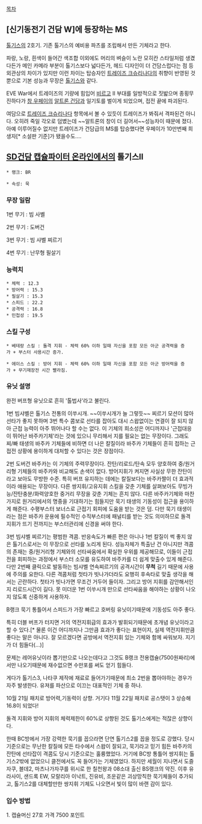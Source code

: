 [[목차]]

== [신기동전기 건담 W]에 등장하는 MS ==
[[톨기스]]의 2호기. 기존 톨기스의 예비용 파츠를 조립해서 만든 기체라고 한다.

파랑, 노랑, 흰색이 들어간 색조합 이외에도 머리의 벼슬이 노란 모히칸 스타일처럼 생겼다든가 메인 카메라 부분이 톨기스보다 넓다든가, 헤드 디자인이 더 건담스럽다는 점 등 외관상의 차이가 있지만 이런 차이는 탑승자인 [[트레이즈 크슈리나다]]의 취향이 반영된 것 뿐으로 기본 성능과 무장은 [[톨기스]]와 같다. 

EVE War에서 트레이즈의 기량에 힘입어 [[비르고]] II 부대를 일방적으로 짓밟으며 종횡무진하다가 [[창 우페이]]의 [[알트론 건담]]과 일기토를 벌이게 되었으며, 접전 끝에 파괴된다.

여담으로 [[트레이즈 크슈리나다]] 항목에서 볼 수 있듯이 트레이즈가 봐줘서 격파된건 아니다. 오히려 죽일 각오로 덤볐는데 ~~알트론의 창이 더 길어서~~성능차이 때문에 졌다. 아예 이루어질수 없지만 트레이즈가 건담급의 MS를 탑승했다면 우페이가 10만번째 희생자[* 소설판 기준]가 됐을수도....

== [[SD건담 캡슐파이터 온라인]]에서의 톨기스II ==

 * 랭크: BR

 * 속성: 묵

=== 무장 일람 ===
1번 무기 : 빔 사벨

2번 무기 : 도버건 

3번 무기 : 빔 샤벨 찌르기

4번 무기 : 난무형 필살기

=== 능력치 ===
 * 체력 : 12.3
 * 방어력 : 15.3 
 * 필살기 : 15.3
 * 스피드 : 22.2
 * 공격력 : 16.8
 * 민첩성 : 19.5

=== 스킬 구성 ===
 * 베테랑 스킬 : 돌격 지휘 - 체력 60% 이하 일때 자신을 포함 모든 아군 공격력을 증가 + 부스터 사용시간 증가.

 * 에이스 스킬 : 방어 지휘 - 체력 60% 이하 일때 자신을 포함 모든 아군 방어력을 증가 + 무기재장전 시간 빨라짐.

=== 유닛 설명 ===
완전 버프형 유닛으로 흔히 '톨법사'라고 불린다.

1번 빔샤벨은 톨기스 전통의 이쑤시개. ~~이쑤시개가 늘 그렇듯~~ 찌르기 모션이 많아 선타가 좋지 못하며 3번 특수 콤보로 선타를 잡아도 대시 스왑없이는 연결이 잘 되지 않아 근접 능력이 아주 뛰어나다 할 수는 없다. 이 기체의 희소성은 어디까지나 '근접대응이 뛰어난 바주카기체'라는 것에 있으니 무리해서 지를 필요는 없는 무장이다. 그래도 찌/빠 태생의 바주카 기체들에 비하면 더 나은 칼질이라 바주카 기체들이 흔히 접하는 근접전 상황에 용이하게 대처할 수 있다는 것은 장점이다.

2번 도버건 바주카는 이 기체의 주력무장이다. 잔탄/리로드/탄속 모두 양호하여 중/원거리형 기체들의 바주카와 비교해도 손색이 없다. 방어지휘가 켜지면 사실상 무한 잔탄이라고 보아도 무방한 수준. 특히 버프 유지하는 데에는 칼질보다는 바주카짤이 더 효과적이라 애용되는 무장이다. 다른 쌍지휘/고유지휘 스킬을 갖춘 기체를 살펴보아도 무빙가능/잔탄충분/화력양호한 중거리 무장을 갖춘 기체는 흔치 않다. 다른 바주카기체와 마찬가지로 원거리에서의 명중을 기대하기는 힘들지만 묵기 태생의 기동성이 접근을 용이하게 해준다. 수평부스터 보너스로 근접기 회피에 도움을 받는 것은 덤. 다만 묵기 태생이라는 점은 바주카 운용에 필수적인 수직부스터에 패널티를 받는 것도 의미하므로 돌격 지휘가 뜨기 전까지는 부스터관리에 신경을 써야 한다.

3번 빔샤벨 찌르기는 평범한 격콤. 반응속도가 빠른 편은 아니나 1번 칼질이 썩 좋지 않은 톨기스로서는 이 무장으로 선타를 노리게 된다. 성능자체가 특출난 건 아니지만 격콤의 존재는 중/원거리형 기체와의 선타싸움에서 확실한 우위를 제공해므로, 이들이 근접전을 회피하는 과정에서 부스터 소모를 유도하여 바주카를 더 쉽게 맞출수 있게 해준다. 다만 2번째 클릭으로 발동하는 빔샤벨 연속찌르기의 공격시간이 '''무척''' 길기 때문에 사용에 주의를 요한다. 다른 격콤처럼 첫타가 빗나가더라도 요행히 후속타로 맞출 생각을 해서는 곤란하다. 첫타가 빗나가면 무조건 거두어 들이자. 그리고 방어 지휘를 감안해서인지 리로드시간이 길다. 못 미더운 1번 이쑤시개 만으로 선타싸움을 해야하는 상황이 나오지 않도록 신중하게 사용하자.

B랭크 묵기 통틀어서 스피드가 가장 빠르고 호버링 유닛이기때문에 기동성도 아주 좋다.

특히 더블 버프가 터지면 거의 역전지휘급의 효과가 발휘되기때문에 초개념 유닛이라고 할 수 있다.[* 물론 이건 어디까지나 그만큼 효과가 좋다는 표현이지, 실제 역전지휘만큼 좋다는 말은 아니다. 잘 모르겠다면 공방에서 역전지휘 있는 기체와 함께 싸워보자. 지기가 더 힘들다(...)]

문제는 레어유닛이라 뽑기만으로 나오는데다고 그것도 B랭크 전용캡슐(7500원짜리)에서만 나오기때문에 재수없으면 수만포를 써도 얻기 힘들다.

게다가 톨기스3, 나타쿠 제작에 재료로 들어가기때문에 최소 2번을 뽑아야하는 경우가 자주 발생한다. 유져를 파산으로 이끄는 대표적인 기체 중 하나.

10월 21일 패치로 방어력,기동력이 상향. 거기다 11월 22일 패치로 공스탯이 3 상승해 16.8이 되었다!

돌격 지휘와 방어 지휘의 체력제한이 60%로 상향된 것도 톨기스에게는 적잖은 상향이다.

한때 BC방에서 가장 강력한 묵기를 꼽으라면 단연 톨기스2를 꼽을 정도로 강했다. 당시 기준으로는 무난한 칼질에 모든 타수에서 스왑이 잘되고, 묵기라고 믿기 힘든 바주카의 잔탄에 선타잡이 격콤도 당시 기준으로는 훌륭했었다. 거기에 BC방 통틀어 쌍지휘는 톨기스2밖에 없었으니 클전에서도 꼭 들어가는 기체였었다.
하지만 세월이 지나면서 도즐자쿠, 블데2, 마츠나가자쿠를 위시로 한 칠천왕과 08소대 출신 BS랭크의 약진. 이후 유라사이, 샌드록 EW, 모랄리아 이낙트, 진유비, 조운같은 괴상망칙한 묵기체들이 추가되고, 톨기스2를 대체할만한 쌍지휘 기체도 나오면서 빛이 많이 바랜 감이 있다.

=== 입수 방법 ===
1. 캡슐머신 27호
가격 7500 포인트
